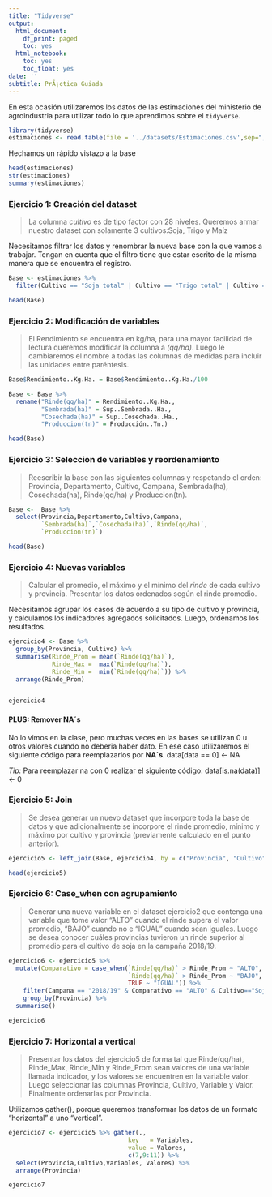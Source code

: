 ```yaml
---
title: "Tidyverse"
output:
  html_document:
    df_print: paged
    toc: yes
  html_notebook:
    toc: yes
    toc_float: yes
date: ''
subtitle: PrÃ¡ctica Guiada
---
```


En esta ocasión utilizaremos los datos de las estimaciones del ministerio de agroindustria para utilizar todo lo que aprendimos sobre el `tidyverse`.

```r
library(tidyverse)
estimaciones <- read.table(file = '../datasets/Estimaciones.csv',sep=";", header = TRUE)
```

Hechamos un rápido vistazo a la base

```r
head(estimaciones)
str(estimaciones)
summary(estimaciones)
```

### Ejercicio 1: Creación del dataset

> La columna *cultivo* es de tipo factor con 28 niveles. Queremos armar nuestro dataset con solamente 3 cultivos:Soja, Trigo y Maíz

Necesitamos filtrar los datos y renombrar la nueva base con la que vamos a trabajar. Tengan en cuenta que el filtro tiene que estar escrito de la misma manera que se encuentra el registro. 

```r
Base <- estimaciones %>% 
  filter(Cultivo == "Soja total" | Cultivo == "Trigo total" | Cultivo == "Maíz")

head(Base)
```

### Ejercicio 2: Modificación de variables

> El Rendimiento se encuentra en kg/ha, para una mayor facilidad de lectura queremos modificar la columna a *(qq/ha)*. Luego le cambiaremos el nombre a todas las columnas de medidas para incluir las unidades entre paréntesis.


```r
Base$Rendimiento..Kg.Ha. = Base$Rendimiento..Kg.Ha./100

Base <- Base %>% 
  rename("Rinde(qq/ha)" = Rendimiento..Kg.Ha.,
         "Sembrada(ha)" = Sup..Sembrada..Ha.,
         "Cosechada(ha)" = Sup..Cosechada..Ha.,
         "Produccion(tn)" = Producción..Tn.)

head(Base)
```

### Ejercicio 3: Seleccion de variables y reordenamiento

> Reescribir la base con las siguientes columnas y respetando el orden:
Provincia, Departamento, Cultivo, Campana, Sembrada(ha), Cosechada(ha), Rinde(qq/ha) y Produccion(tn).


```r
Base <-  Base %>% 
  select(Provincia,Departamento,Cultivo,Campana,
         `Sembrada(ha)`,`Cosechada(ha)`,`Rinde(qq/ha)`,
         `Produccion(tn)`)

head(Base)
```

### Ejercicio 4: Nuevas variables

> Calcular el promedio, el máximo y el mínimo del *rinde* de cada cultivo y provincia. Presentar los datos ordenados según el rinde promedio.


Necesitamos agrupar los casos de acuerdo a su tipo de cultivo y provincia, y calculamos los indicadores agregados solicitados. Luego, ordenamos los resultados.


```r
ejercicio4 <- Base %>% 
  group_by(Provincia, Cultivo) %>% 
  summarise(Rinde_Prom = mean(`Rinde(qq/ha)`),
            Rinde_Max =  max(`Rinde(qq/ha)`),
            Rinde_Min =  min(`Rinde(qq/ha)`)) %>% 
  arrange(Rinde_Prom)


ejercicio4
```
#### PLUS: Remover NA´s
No lo vimos en la clase, pero muchas veces en las bases se utilizan 0 u otros valores cuando no deberia haber dato. En ese caso utilizaremos el siguiente código para reemplazarlos por **NA´s**.
data[data == 0] <- NA

*Tip:* Para reemplazar na con 0 realizar el siguiente código: data[is.na(data)] <- 0


### Ejercicio 5: Join

> Se desea generar un nuevo dataset que incorpore toda la base de datos y que adicionalmente se incorpore el rinde promedio, mínimo y máximo por cultivo y provincia (previamente calculado en el punto anterior).


```r
ejercicio5 <- left_join(Base, ejercicio4, by = c("Provincia", "Cultivo"))

head(ejercicio5)
```

### Ejercicio 6: Case_when con agrupamiento

> Generar una nueva variable en el dataset ejercicio2 que contenga una variable que tome valor “ALTO” cuando el rinde supera el valor promedio, “BAJO” cuando no e "IGUAL" cuando sean iguales. Luego se desea conocer cuáles provincias tuvieron un rinde superior al promedio para el cultivo de soja en la campaña 2018/19.


```r
ejercicio6 <- ejercicio5 %>%
  mutate(Comparativo = case_when(`Rinde(qq/ha)` > Rinde_Prom ~ "ALTO",
                                 `Rinde(qq/ha)` > Rinde_Prom ~ "BAJO",
                                 TRUE ~ "IGUAL")) %>%
    filter(Campana == "2018/19" & Comparativo == "ALTO" & Cultivo=="Soja total") %>%
    group_by(Provincia) %>%
  summarise()

ejercicio6
```

### Ejercicio 7: Horizontal a vertical

> Presentar los datos del ejercicio5 de forma tal que Rinde(qq/ha), Rinde_Max, Rinde_Min y Rinde_Prom sean valores de una variable llamada indicador, y los valores se encuentren en la variable valor. Luego seleccionar las columnas Provincia, Cultivo, Variable y Valor. Finalmente ordenarlas por Provincia.

Utilizamos gather(), porque queremos transformar los datos de un formato “horizontal” a uno “vertical”.

```r
ejercicio7 <- ejercicio5 %>% gather(., 
                                 key   = Variables,
                                 value = Valores,
                                 c(7,9:11)) %>% 
  select(Provincia,Cultivo,Variables, Valores) %>%
  arrange(Provincia)

ejercicio7
```








